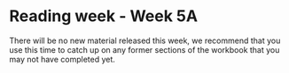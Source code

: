 # Reading week - Week 5A

There will be no new material released this week, we recommend that you use this time to catch up on any former sections of the workbook that you may not have completed yet. 